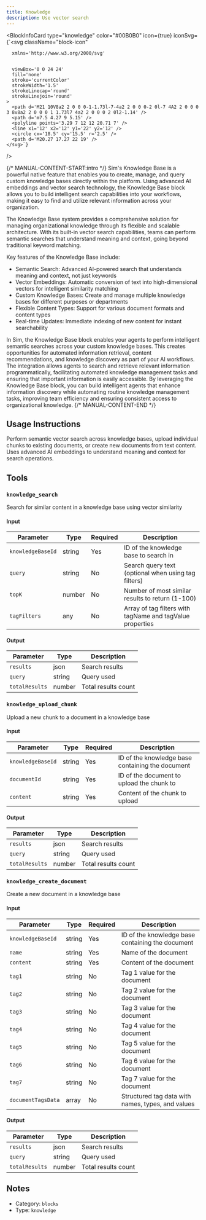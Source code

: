 ```yaml
---
title: Knowledge
description: Use vector search
---
```



<BlockInfoCard 
  type="knowledge"
  color="#00B0B0"
  icon={true}
  iconSvg={`<svg className="block-icon"
      
      xmlns='http://www.w3.org/2000/svg'
      
      
      viewBox='0 0 24 24'
      fill='none'
      stroke='currentColor'
      strokeWidth='1.5'
      strokeLinecap='round'
      strokeLinejoin='round'
    >
      <path d='M21 10V8a2 2 0 0 0-1-1.73l-7-4a2 2 0 0 0-2 0l-7 4A2 2 0 0 0 3 8v8a2 2 0 0 0 1 1.73l7 4a2 2 0 0 0 2 0l2-1.14' />
      <path d='m7.5 4.27 9 5.15' />
      <polyline points='3.29 7 12 12 20.71 7' />
      <line x1='12' x2='12' y1='22' y2='12' />
      <circle cx='18.5' cy='15.5' r='2.5' />
      <path d='M20.27 17.27 22 19' />
    </svg>`}
/>

{/* MANUAL-CONTENT-START:intro */}
Sim's Knowledge Base is a powerful native feature that enables you to create, manage, and query custom knowledge bases directly within the platform. Using advanced AI embeddings and vector search technology, the Knowledge Base block allows you to build intelligent search capabilities into your workflows, making it easy to find and utilize relevant information across your organization.

The Knowledge Base system provides a comprehensive solution for managing organizational knowledge through its flexible and scalable architecture. With its built-in vector search capabilities, teams can perform semantic searches that understand meaning and context, going beyond traditional keyword matching.

Key features of the Knowledge Base include:

- Semantic Search: Advanced AI-powered search that understands meaning and context, not just keywords
- Vector Embeddings: Automatic conversion of text into high-dimensional vectors for intelligent similarity matching
- Custom Knowledge Bases: Create and manage multiple knowledge bases for different purposes or departments
- Flexible Content Types: Support for various document formats and content types
- Real-time Updates: Immediate indexing of new content for instant searchability

In Sim, the Knowledge Base block enables your agents to perform intelligent semantic searches across your custom knowledge bases. This creates opportunities for automated information retrieval, content recommendations, and knowledge discovery as part of your AI workflows. The integration allows agents to search and retrieve relevant information programmatically, facilitating automated knowledge management tasks and ensuring that important information is easily accessible. By leveraging the Knowledge Base block, you can build intelligent agents that enhance information discovery while automating routine knowledge management tasks, improving team efficiency and ensuring consistent access to organizational knowledge.
{/* MANUAL-CONTENT-END */}


## Usage Instructions

Perform semantic vector search across knowledge bases, upload individual chunks to existing documents, or create new documents from text content. Uses advanced AI embeddings to understand meaning and context for search operations.



## Tools

### `knowledge_search`

Search for similar content in a knowledge base using vector similarity

#### Input

| Parameter | Type | Required | Description |
| --------- | ---- | -------- | ----------- |
| `knowledgeBaseId` | string | Yes | ID of the knowledge base to search in |
| `query` | string | No | Search query text \(optional when using tag filters\) |
| `topK` | number | No | Number of most similar results to return \(1-100\) |
| `tagFilters` | any | No | Array of tag filters with tagName and tagValue properties |

#### Output

| Parameter | Type | Description |
| --------- | ---- | ----------- |
| `results` | json | Search results |
| `query` | string | Query used |
| `totalResults` | number | Total results count |

### `knowledge_upload_chunk`

Upload a new chunk to a document in a knowledge base

#### Input

| Parameter | Type | Required | Description |
| --------- | ---- | -------- | ----------- |
| `knowledgeBaseId` | string | Yes | ID of the knowledge base containing the document |
| `documentId` | string | Yes | ID of the document to upload the chunk to |
| `content` | string | Yes | Content of the chunk to upload |

#### Output

| Parameter | Type | Description |
| --------- | ---- | ----------- |
| `results` | json | Search results |
| `query` | string | Query used |
| `totalResults` | number | Total results count |

### `knowledge_create_document`

Create a new document in a knowledge base

#### Input

| Parameter | Type | Required | Description |
| --------- | ---- | -------- | ----------- |
| `knowledgeBaseId` | string | Yes | ID of the knowledge base containing the document |
| `name` | string | Yes | Name of the document |
| `content` | string | Yes | Content of the document |
| `tag1` | string | No | Tag 1 value for the document |
| `tag2` | string | No | Tag 2 value for the document |
| `tag3` | string | No | Tag 3 value for the document |
| `tag4` | string | No | Tag 4 value for the document |
| `tag5` | string | No | Tag 5 value for the document |
| `tag6` | string | No | Tag 6 value for the document |
| `tag7` | string | No | Tag 7 value for the document |
| `documentTagsData` | array | No | Structured tag data with names, types, and values |

#### Output

| Parameter | Type | Description |
| --------- | ---- | ----------- |
| `results` | json | Search results |
| `query` | string | Query used |
| `totalResults` | number | Total results count |



## Notes

- Category: `blocks`
- Type: `knowledge`
